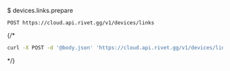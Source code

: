 $ devices.links.prepare
```
POST https://cloud.api.rivet.gg/v1/devices/links
```


{/*<RequestExample>
```bash curl
curl -X POST -d '@body.json' 'https://cloud.api.rivet.gg/v1/devices/links'
```
</RequestExample>*/}
